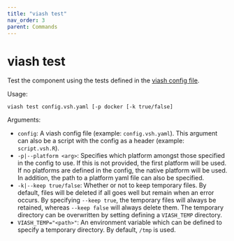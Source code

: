 ```yaml
---
title: "viash test"
nav_order: 3
parent: Commands
---
```


# viash test

Test the component using the tests defined in the [viash config file](../../config).

Usage:
```
viash test config.vsh.yaml [-p docker [-k true/false]
```

Arguments:

* `config`: A viash config file (example: `config.vsh.yaml`). This argument can also be a script with the config as a header (example: `script.vsh.R`).
* `-p|--platform <arg>`: Specifies which platform amongst those specified in
                          the config to use. If this is not provided, the first
                          platform will be used. If no platforms are defined in
                          the config, the native platform will be used. In
                          addition, the path to a platform yaml file can also be
                          specified.
* `-k|--keep true/false`: Whether or not to keep temporary files. By default,
                          files will be deleted if all goes well but remain when
                          an error occurs. By specifying `--keep true`, the
                          temporary files will always be retained, whereas
                          `--keep false` will always delete them. The temporary
                          directory can be overwritten by setting defining a
                          `VIASH_TEMP` directory.
* `VIASH_TEMP="<path>"`: An environment variable which can be defined to specify a temporary directory. By default, `/tmp` is used.
